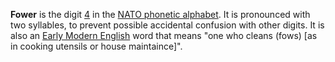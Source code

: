 {{move to Wiktionary}}
'''Fower''' is the digit [[4 (number)|4]] in the [[NATO phonetic alphabet]]. It is pronounced with two syllables, to prevent possible accidental confusion with other digits. It is also an [[Early Modern English]] word that means "one who cleans (fows) [as in cooking utensils or house maintaince]".

{{stub}}
